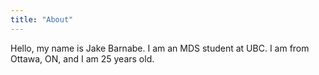 ```yaml
---
title: "About"
---
```


Hello, my name is Jake Barnabe. I am an MDS student at UBC. I am from Ottawa, ON, and I am 25 years old.
